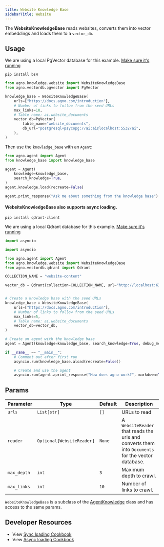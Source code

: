 ```yaml
---
title: Website Knowledge Base
sidebarTitle: Website
---
```


The **WebsiteKnowledgeBase** reads websites, converts them into vector embeddings and loads them to a `vector_db`.

## Usage

<Note>

We are using a local PgVector database for this example. [Make sure it's running](https://docs.agno.com/vectordb/pgvector)

</Note>

```shell
pip install bs4
```

```python knowledge_base.py
from agno.knowledge.website import WebsiteKnowledgeBase
from agno.vectordb.pgvector import PgVector

knowledge_base = WebsiteKnowledgeBase(
    urls=["https://docs.agno.com/introduction"],
    # Number of links to follow from the seed URLs
    max_links=10,
    # Table name: ai.website_documents
    vector_db=PgVector(
        table_name="website_documents",
        db_url="postgresql+psycopg://ai:ai@localhost:5532/ai",
    ),
)
```

Then use the `knowledge_base` with an `Agent`:

```python agent.py
from agno.agent import Agent
from knowledge_base import knowledge_base

agent = Agent(
    knowledge=knowledge_base,
    search_knowledge=True,
)
agent.knowledge.load(recreate=False)

agent.print_response("Ask me about something from the knowledge base")
```

#### WebsiteKnowledgeBase also supports async loading.

```shell
pip install qdrant-client
```
We are using a local Qdrant database for this example. [Make sure it's running](https://docs.agno.com/vectordb/qdrant)

```python async_knowledge_base.py
import asyncio

import asyncio

from agno.agent import Agent
from agno.knowledge.website import WebsiteKnowledgeBase
from agno.vectordb.qdrant import Qdrant

COLLECTION_NAME = "website-content"

vector_db = Qdrant(collection=COLLECTION_NAME, url="http://localhost:6333")


# Create a knowledge base with the seed URLs
knowledge_base = WebsiteKnowledgeBase(
    urls=["https://docs.agno.com/introduction"],
    # Number of links to follow from the seed URLs
    max_links=5,
    # Table name: ai.website_documents
    vector_db=vector_db,
)

# Create an agent with the knowledge base
agent = Agent(knowledge=knowledge_base, search_knowledge=True, debug_mode=True)

if __name__ == "__main__":
    # Comment out after first run
    asyncio.run(knowledge_base.aload(recreate=False))

    # Create and use the agent
    asyncio.run(agent.aprint_response("How does agno work?", markdown=True))
```


## Params

| Parameter   | Type                      | Default | Description                                                                                       |
| ----------- | ------------------------- | ------- | ------------------------------------------------------------------------------------------------- |
| `urls`      | `List[str]`               | `[]`    | URLs to read                                                                                      |
| `reader`    | `Optional[WebsiteReader]` | `None`  | A `WebsiteReader` that reads the urls and converts them into `Documents` for the vector database. |
| `max_depth` | `int`                     | `3`     | Maximum depth to crawl.                                                                           |
| `max_links` | `int`                     | `10`    | Number of links to crawl.                                                                         |

`WebsiteKnowledgeBase` is a subclass of the [AgentKnowledge](/reference/knowledge/base) class and has access to the same params.

## Developer Resources

- View [Sync loading Cookbook](https://github.com/agno-agi/agno/blob/main/cookbook/agent_concepts/knowledge/website_kb.py)
- View [Async loading Cookbook](https://github.com/agno-agi/agno/blob/main/cookbook/agent_concepts/knowledge/website_kb_async.py)
